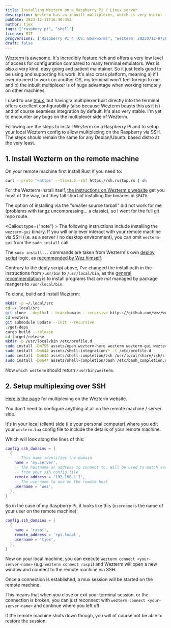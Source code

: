 ```yaml
---
title: Installing Wezterm on a Raspberry Pi / Linux server
description: Wezterm has an inbuilt multiplexer, which is very useful for working via SSH on remote machines such as a Raspberry PI.
pubDate: 2023-12-11T16:40:45Z
author: tjex
tags: ["raspbery pi", "shell"]
license: MIT
progVersions: ["Raspberry Pi 4 (OS: Bookworm)", "wezterm: 20230712-072601-f4abf8fd"]
draft: false
---
```



[Wezterm](https://wezfurlong.org/wezterm/) is awesome. It's incredibly feature rich and offers a
very low level of access for configuration compared to many terminal emulators. Wez is also a very
kind, easy going and patient maintainer. So it just feels good to be using and supporting his work.
It's also cross platform, meaning a) if I ever do need to work on another OS, my terminal won't feel
foreign to me and b) the inbuilt multiplexer is of huge advantage when working remotely on other
machines.

I used to use [tmux](https://github.com/tmux/tmux/wiki), but having a multiplexer built directly into the terminal offers
excellent configurability (also because Wezterm boasts this as it is) and of course seamless
integration by default. It's also very stable. I'm yet to
encounter any bugs on the multiplexer side of Wezterm.

Following are the steps to install Wezterm on a Raspberry Pi and to setup your local
Wezterm config to allow multiplexing on the Raspberry via SSH. The steps should remain the same for any Debian/Ubuntu 
based distro at the very least.

## 1. Install Wezterm on the remote machine

On your remote machine first install Rust if you need to:
```bash
curl --proto '=https' --tlsv1.2 -sSf https://sh.rustup.rs | sh
```
For the Wezterm install itself, [the instructions on Wezterm's website](https://wezfurlong.org/wezterm/install/source.html) get you
most of the way, but they fall short of installing the binaries in `$PATH`.

The option of installing via the "smaller source tarball" did not work for me (problems with tar.gz
uncompressing... a classic), so I went for the full git repo route.

<Callout type={"note"} >
The following instructions include installing the `wezterm-gui` binary. If you will only ever
interact with your remote machine via SSH (i.e. as a server / no desktop environment), you can omit
`wezterm-gui` from the `sudo install` call.
</Callout>

The `sudo install...` commands are taken from Wezterm's own [deploy
script](https://github.com/wez/wezterm/blob/e3cd2e93d0ee5f3af7f3fe0af86ffad0cf8c7ea8/ci/deploy.sh#L209C1-L241C4)
logic, as [recommended by Wez himself](https://github.com/wez/wezterm/discussions/2128).

Contrary to the deply script above, I've changed the install path in the instructions from
`/usr/bin` to `/usr/local/bin`, as the [general
recommendation](https://www.baeldung.com/linux/differences-bin-sbin-usr-local#5-usrlocalbin) is to
install programs that are *not* managed by package mangers to `/usr/local/bin`.

To clone, build and install Wezterm:

```bash
mkdir -p ~/.local/src
cd ~/.local/src
git clone --depth=1 --branch=main --recursive https://github.com/wez/wezterm.git
cd wezterm
git submodule update --init --recursive
./get-deps
cargo build --release
cd target/release
mkdir -p /usr/local/bin /etc/profile.d
sudo install -Dm755 assets/open-wezterm-here wezterm wezterm-gui wezterm-mux-server strip-ansi-escapes -t /usr/local/bin
sudo install -Dm644 assets/shell-integration/* -t /etc/profile.d
sudo install -Dm644 assets/shell-completion/zsh /usr/local/share/zsh/site-functions/_wezterm
sudo install -Dm644 assets/shell-completion/bash /etc/bash_completion.d/wezterm
```

Now `which wezterm` should return `/usr/bin/wezterm`.

## 2. Setup multiplexing over SSH

[Here is the page](https://wezfurlong.org/wezterm/multiplexing.html#multiplexing) for multiplexing on the Wezterm website.

You don't need to configure anything at all on the remote machine / server side. 

It's in your local (client) side (i.e your personal computer) where you edit your `wezterm.lua`
config file to include the details of your remote machine.

Which will look along the lines of this:

```lua
config.ssh_domains = {
  {
    -- This name identifies the domain
    name = 'my.server',
    -- The hostname or address to connect to. Will be used to match settings
    -- from your ssh config file
    remote_address = '192.168.1.1',
    -- The username to use on the remote host
    username = 'wez',
  },
}
```

So in the case of my Raspberry Pi, it looks like this (`username` is the name of
your user on the remote machine):

```lua
config.ssh_domains = {
  {
    name = 'raspi',
    remote_address = 'rpi.local',
    username = 'tjex',
  },
}
```

Now on your local machine, you can execute `wezterm connect <your-server-name>` (e.g. `wezterm connect raspi`) and Wezterm will
open a new window and connect to the remote machine via SSH.

Once a connection is established, a mux session will be started on the remote machine. 

This means that when you close or exit your terminal session, or the connection is broken, you can
just reconnect with `wezterm connect <your-server-name>` and continue where you left off. 

If the remote machine shuts down though, you will of course not be able to restore the session.
